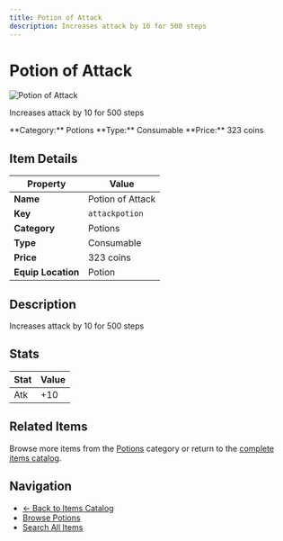 ```yaml
---
title: Potion of Attack
description: Increases attack by 10 for 500 steps
---
```


# Potion of Attack

<div className="flex items-start gap-6 mb-8">
  <div className="flex-shrink-0">
    <img src="/assets/resources/alchemy/attack_potion.png" alt="Potion of Attack" className="w-24 h-24 border rounded-lg" />
  </div>
  <div className="flex-1">
    <div className="space-y-2">
      <p className="text-lg text-muted-foreground">Increases attack by 10 for 500 steps</p>
      <div className="flex flex-wrap gap-4 text-sm">
        <span className="px-2 py-1 bg-blue-100 dark:bg-blue-900 rounded-md">
          **Category:** Potions
        </span>
        <span className="px-2 py-1 bg-green-100 dark:bg-green-900 rounded-md">
          **Type:** Consumable
        </span>
        <span className="px-2 py-1 bg-yellow-100 dark:bg-yellow-900 rounded-md">
          **Price:** 323 coins
        </span>
      </div>
    </div>
  </div>
</div>

## Item Details

| Property | Value |
|----------|-------|
| **Name** | Potion of Attack |
| **Key** | `attackpotion` |
| **Category** | Potions |
| **Type** | Consumable |
| **Price** | 323 coins |
| **Equip Location** | Potion |

## Description

Increases attack by 10 for 500 steps


## Stats

| Stat | Value |
|------|-------|
| Atk | +10 |


## Related Items

Browse more items from the [Potions](/docs/items#potions) category or return to the [complete items catalog](/docs/items).

## Navigation

- [← Back to Items Catalog](/docs/items)
- [Browse Potions](/docs/items#potions)
- [Search All Items](/search)
